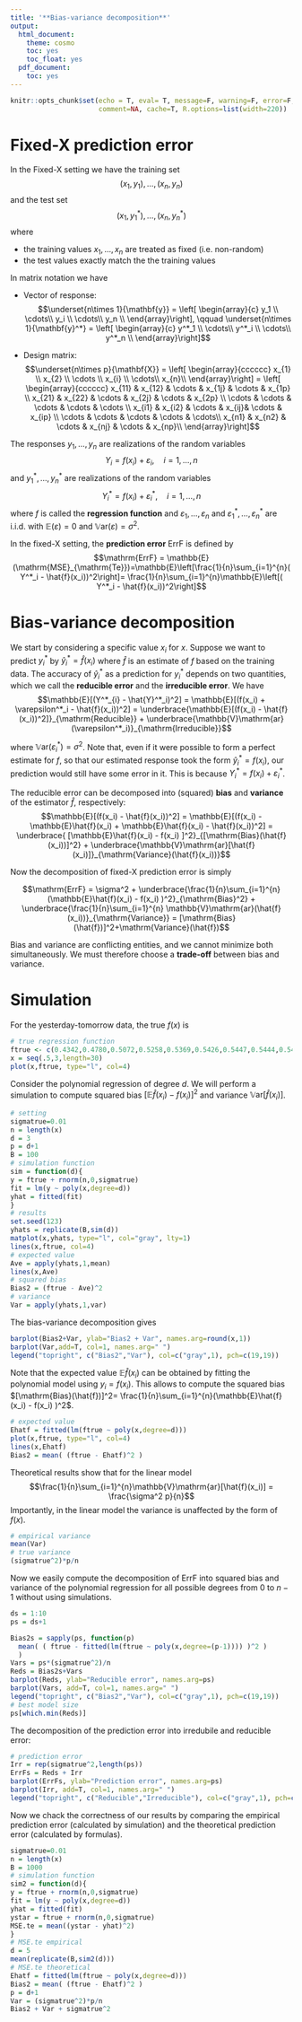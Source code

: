 ```yaml
---
title: '**Bias-variance decomposition**'
output:
  html_document:
    theme: cosmo
    toc: yes
    toc_float: yes
  pdf_document:
    toc: yes
---
```


```r
knitr::opts_chunk$set(echo = T, eval= T, message=F, warning=F, error=F, 
                      comment=NA, cache=T, R.options=list(width=220))
```

#  Fixed-X prediction error 

In the Fixed-X setting we have the training set 
$$(x_1,y_1),\ldots,(x_n,y_n)$$ 
and the test set 
$$(x_1,y^*_1),\ldots,(x_n,y^*_n)$$
where 

* the training values $x_1,\ldots,x_n$ are treated as fixed (i.e. non-random)
* the test values exactly match the the training values 

In matrix notation we have

* Vector of response: 
$$\underset{n\times 1}{\mathbf{y}} = 
\left[
\begin{array}{c}
y_1   \\
\cdots\\
y_i  \\
\cdots\\
y_n \\
\end{array}\right], \qquad \underset{n\times 1}{\mathbf{y}^*} = 
\left[
\begin{array}{c}
y^*_1   \\
\cdots\\
y^*_i  \\
\cdots\\
y^*_n \\
\end{array}\right]$$

* Design matrix:
$$\underset{n\times p}{\mathbf{X}} = \left[
\begin{array}{cccccc}
x_{1}   \\
x_{2}  \\
\cdots   \\
x_{i}    \\
\cdots\\
x_{n}\\
\end{array}\right] = \left[
\begin{array}{cccccc}
x_{11}  & x_{12}  & \cdots   &  x_{1j}  & \cdots   &   x_{1p}  \\
x_{21}  & x_{22} & \cdots   &  x_{2j}  & \cdots   &   x_{2p}  \\
\cdots   & \cdots   &  \cdots & \cdots   &  \cdots  \\
x_{i1}  & x_{i2} & \cdots   &  x_{ij}& \cdots   & x_{ip}    \\
\cdots   & \cdots   &  \cdots  &  \cdots   &  \cdots\\
x_{n1}   & x_{n2} & \cdots   & x_{nj}    &  \cdots   &   x_{np}\\
\end{array}\right]$$


The responses $y_1, \ldots, y_n$ are realizations of the random variables
$$Y_i = f(x_i)+ \varepsilon_i, \quad i=1,\ldots,n$$
and $y^*_1, \ldots, y^*_n$ are realizations of the random variables
$$Y^*_{i}=f(x_i)+\varepsilon^*_i, \quad i=1,\ldots,n$$
where $f$ is called the __regression function__ and 
$\varepsilon_1,\ldots,\varepsilon_n$ and $\varepsilon^*_1,\ldots,\varepsilon^*_n$ are i.i.d. with $\mathbb{E}(\varepsilon)=0$ and $\mathbb{V}\mathrm{ar}(\varepsilon)=\sigma^2$. 

In the fixed-X setting, the __prediction error__ $\mathrm{ErrF}$ is defined by
$$\mathrm{ErrF} = \mathbb{E}(\mathrm{MSE}_{\mathrm{Te}})=\mathbb{E}\left[\frac{1}{n}\sum_{i=1}^{n}( Y^*_i - \hat{f}(x_i))^2\right]= \frac{1}{n}\sum_{i=1}^{n}\mathbb{E}\left[( Y^*_i - \hat{f}(x_i))^2\right]$$

# Bias-variance decomposition 

We start by considering a specific value $x_i$ for $x$. 
Suppose we want to predict $y^*_i$ by $\hat{y}_i^* = \hat{f}(x_i)$ where $\hat{f}$ is an estimate of $f$ based on the training data.
The accuracy of $\hat{y}^*_i$ as a prediction for $y^*_i$ depends on two quantities, which we call the __reducible error__ and the __irreducible error__. 
We have 
$$\mathbb{E}[(Y^*_{i} - \hat{Y}^*_i)^2] = \mathbb{E}[(f(x_i) + \varepsilon^*_i -  \hat{f}(x_i))^2] = \underbrace{\mathbb{E}[(f(x_i)  -  \hat{f}(x_i))^2]}_{\mathrm{Reducible}} + \underbrace{\mathbb{V}\mathrm{ar}(\varepsilon^*_i)}_{\mathrm{Irreducible}}$$

where $\mathbb{V}\mathrm{ar}(\varepsilon^*_i) = \sigma^2$. 
Note that, even if it were possible to form a perfect estimate for
$f$, so that our estimated response took the form $\hat{y}^*_i = f(x_i)$, our prediction would still have some error in it. This is because $Y_i^* = f(x_i) + \varepsilon_i^*$. 

The reducible error can be decomposed into (squared) __bias__ and __variance__ of the estimator $\hat{f}$, respectively:
$$\mathbb{E}[(f(x_i)  -  \hat{f}(x_i))^2] = \mathbb{E}[(f(x_i)  - \mathbb{E}\hat{f}(x_i) + \mathbb{E}\hat{f}(x_i) - \hat{f}(x_i))^2] =
\underbrace{ [\mathbb{E}\hat{f}(x_i) - f(x_i) ]^2}_{[\mathrm{Bias}(\hat{f}(x_i))]^2} + \underbrace{\mathbb{V}\mathrm{ar}[\hat{f}(x_i)]}_{\mathrm{Variance}(\hat{f}(x_i))}$$


Now the decomposition of fixed-X prediction error is simply

$$\mathrm{ErrF} =  \sigma^2 + \underbrace{\frac{1}{n}\sum_{i=1}^{n}(\mathbb{E}\hat{f}(x_i) - f(x_i) )^2}_{\mathrm{Bias}^2} + \underbrace{\frac{1}{n}\sum_{i=1}^{n} \mathbb{V}\mathrm{ar}(\hat{f}(x_i))}_{\mathrm{Variance}} = [\mathrm{Bias}(\hat{f})]^2+\mathrm{Variance}(\hat{f})$$

Bias and variance are conflicting entities, and we cannot
minimize both simultaneously. We must therefore choose a __trade-off__ between bias and variance.

# Simulation

For the yesterday-tomorrow data, the true $f(x)$ is

```r
# true regression function 
ftrue <- c(0.4342,0.4780,0.5072,0.5258,0.5369,0.5426,0.5447,0.5444,0.5425,0.5397,0.5364,0.5329,0.5294,0.5260,0.5229,0.5200,0.5174,0.5151,0.5131,0.5113,0.5097,0.5083,0.5071,0.5061,0.5052,0.5044,0.5037,0.5032,0.5027,0.5023)
x = seq(.5,3,length=30)
plot(x,ftrue, type="l", col=4)
```

Consider the polynomial regression of degree $d$.
We will perform a simulation to compute squared bias $[\mathbb{E}\hat{f}(x_i) - f(x_i) ]^2$ and variance $\mathbb{V}\mathrm{ar}[\hat{f}(x_i)]$. 
 

```r
# setting
sigmatrue=0.01
n = length(x)
d = 3
p = d+1
B = 100
# simulation function
sim = function(d){
y = ftrue + rnorm(n,0,sigmatrue)
fit = lm(y ~ poly(x,degree=d))
yhat = fitted(fit)
}
# results
set.seed(123)
yhats = replicate(B,sim(d))
matplot(x,yhats, type="l", col="gray", lty=1)
lines(x,ftrue, col=4)
# expected value
Ave = apply(yhats,1,mean)
lines(x,Ave)
# squared bias
Bias2 = (ftrue - Ave)^2
# variance
Var = apply(yhats,1,var)
```

The bias-variance decomposition gives

```r
barplot(Bias2+Var, ylab="Bias2 + Var", names.arg=round(x,1))
barplot(Var,add=T, col=1, names.arg=" ")
legend("topright", c("Bias2","Var"), col=c("gray",1), pch=c(19,19))
```

Note that the expected value $\mathbb{E}\hat{f}(x_i)$ can be obtained by fitting the polynomial model using $y_i = f(x_i)$. This allows to compute the squared bias $[\mathrm{Bias}(\hat{f})]^2= \frac{1}{n}\sum_{i=1}^{n}(\mathbb{E}\hat{f}(x_i) - f(x_i) )^2$.

```r
# expected value 
Ehatf = fitted(lm(ftrue ~ poly(x,degree=d)))
plot(x,ftrue, type="l", col=4)
lines(x,Ehatf)
Bias2 = mean( (ftrue - Ehatf)^2 )
```


Theoretical results show that for the linear model $$\frac{1}{n}\sum_{i=1}^{n}\mathbb{V}\mathrm{ar}[\hat{f}(x_i)] = \frac{\sigma^2 p}{n}$$
Importantly, in the linear model the variance is unaffected by the form of $f(x)$. 

```r
# empirical variance
mean(Var)
# true variance
(sigmatrue^2)*p/n
```

Now we easily compute the decomposition of $\mathrm{ErrF}$ into squared bias and variance of the polynomial regression for all possible degrees from 0 to $n-1$ without using simulations. 

```r
ds = 1:10
ps = ds+1

Bias2s = sapply(ps, function(p) 
  mean( ( ftrue - fitted(lm(ftrue ~ poly(x,degree=(p-1)))) )^2 )
  )
Vars = ps*(sigmatrue^2)/n
Reds = Bias2s+Vars 
barplot(Reds, ylab="Reducible error", names.arg=ps)
barplot(Vars, add=T, col=1, names.arg=" ")
legend("topright", c("Bias2","Var"), col=c("gray",1), pch=c(19,19))
# best model size
ps[which.min(Reds)]
```

The decomposition of the prediction error into irredubile and reducible error:
```r
# prediction error
Irr = rep(sigmatrue^2,length(ps))
ErrFs = Reds + Irr
barplot(ErrFs, ylab="Prediction error", names.arg=ps)
barplot(Irr, add=T, col=1, names.arg=" ")
legend("topright", c("Reducible","Irreducible"), col=c("gray",1), pch=c(19,19))
```

Now we chack the correctness of our results by comparing the empirical prediction error (calculated by simulation) and the theoretical prediction error (calculated by formulas).

```r
sigmatrue=0.01
n = length(x)
B = 1000
# simulation function
sim2 = function(d){
y = ftrue + rnorm(n,0,sigmatrue)
fit = lm(y ~ poly(x,degree=d))
yhat = fitted(fit)
ystar = ftrue + rnorm(n,0,sigmatrue)
MSE.te = mean((ystar - yhat)^2)
} 
# MSE.te empirical
d = 5
mean(replicate(B,sim2(d)))
# MSE.te theoretical
Ehatf = fitted(lm(ftrue ~ poly(x,degree=d)))
Bias2 = mean( (ftrue - Ehatf)^2 )
p = d+1
Var = (sigmatrue^2)*p/n
Bias2 + Var + sigmatrue^2
```

